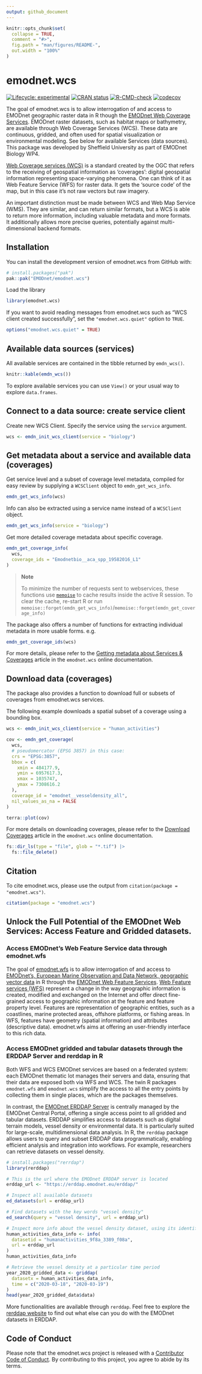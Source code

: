 ```yaml
---
output: github_document
---
```


<!-- README.md is generated from README.Rmd. Please edit that file -->

```r
knitr::opts_chunk$set(
  collapse = TRUE,
  comment = "#>",
  fig.path = "man/figures/README-",
  out.width = "100%"
)
```

# emodnet.wcs

<!-- badges: start -->

[![Lifecycle: experimental](https://img.shields.io/badge/lifecycle-experimental-orange.svg)](https://lifecycle.r-lib.org/articles/stages.html#experimental) 
[![CRAN status](https://www.r-pkg.org/badges/version/emodnet.wcs)](https://CRAN.R-project.org/package=emodnet.wcs) 
[![R-CMD-check](https://github.com/EMODnet/emodnet.wcs/actions/workflows/R-CMD-check.yaml/badge.svg)](https://github.com/EMODnet/emodnet.wcs/actions/workflows/R-CMD-check.yaml)
[![codecov](https://codecov.io/gh/EMODnet/emodnet.wcs/branch/main/graph/badge.svg)](https://codecov.io/gh/EMODnet/emodnet.wcs)
<!-- badges: end -->

The goal of emodnet.wcs is to allow interrogation of and access to EMODnet geographic raster data in R though the [EMODnet Web Coverage Services](https://github.com/EMODnet/Web-Service-Documentation#web-coverage-service-wcs).
EMODnet raster datasets, such as habitat maps or bathymetry, are available through Web Coverage Services (WCS). 
These data are continuous, gridded, and often used for spatial visualization or environmental modeling. 
See below for available Services (data sources).
This package was developed by Sheffield University as part of EMODnet Biology WP4.

[Web Coverage services (WCS)](https://www.ogc.org/standards/wcs) is a standard created by the OGC that refers to the receiving of geospatial information as 'coverages': digital geospatial information representing space-varying phenomena.
One can think of it as Web Feature Service (WFS) for raster data.
It gets the 'source code' of the map, but in this case it's not raw vectors but raw imagery.

An important distinction must be made between WCS and Web Map Service (WMS).
They are similar, and can return similar formats, but a WCS is able to return more information, including valuable metadata and more formats.
It additionally allows more precise queries, potentially against multi-dimensional backend formats.

## Installation

You can install the development version of emodnet.wcs from GitHub with:

```r
# install.packages("pak")
pak::pak("EMODnet/emodnet.wcs")
```

Load the library

```r
library(emodnet.wcs)
```

If you want to avoid reading messages from emodnet.wcs such as "WCS client created successfully", 
set the `"emodnet.wcs.quiet"` option to `TRUE`.

```r
options("emodnet.wcs.quiet" = TRUE)
```

## Available data sources (services)

All available services are contained in the tibble returned by `emdn_wcs()`.

```r

knitr::kable(emdn_wcs())
```


To explore available services you can use `View()` or your usual way to explore `data.frames`.

## Connect to a data source: create service client

Create new WCS Client.
Specify the service using the `service` argument.

```r
wcs <- emdn_init_wcs_client(service = "biology")
```

## Get metadata about a service and available data (coverages)

Get service level and a subset of coverage level metadata, compiled for easy review by supplying a `WCSClient` object to `emdn_get_wcs_info`.

```r
emdn_get_wcs_info(wcs)
```

Info can also be extracted using a service name instead of a `WCSClient` object.

```r
emdn_get_wcs_info(service = "biology")
```

Get more detailed coverage metadata about specific coverage.

```r
emdn_get_coverage_info(
  wcs,
  coverage_ids = "Emodnetbio__aca_spp_19582016_L1"
)
```

> **Note**
> 
> To minimize the number of requests sent to webservices, these functions use [`memoise`](https://memoise.r-lib.org/) to cache results inside the active R session.
> To clear the cache, re-start R or run `memoise::forget(emdn_get_wcs_info)`/`memoise::forget(emdn_get_coverage_info)`

The package also offers a number of functions for extracting individual metadata in more usable forms. e.g.

```r
emdn_get_coverage_ids(wcs)
```

For more details, please refer to the [Getting metadata about Services \& Coverages](https://emodnet.github.io/emodnet.wcs/articles/metadata.html) article in the `emodnet.wcs` online documentation.

## Download data (coverages)

The package also provides a function to download full or subsets of coverages from emodnet.wcs services.

The following example downloads a spatial subset of a coverage using a bounding box.

```r
wcs <- emdn_init_wcs_client(service = "human_activities")

cov <- emdn_get_coverage(
  wcs,
  # pseudomercator (EPSG 3857) in this case:
  crs = "EPSG:3857",
  bbox = c(
    xmin = 484177.9,
    ymin = 6957617.3,
    xmax = 1035747,
    ymax = 7308616.2
  ),
  coverage_id = "emodnet__vesseldensity_all",
  nil_values_as_na = FALSE
)
```

```r
terra::plot(cov)
```

For more details on downloading coverages, please refer to the [Download Coverages](https://emodnet.github.io/emodnet.wcs/articles/coverages.html) article in the `emodnet.wcs` online documentation.

```r
fs::dir_ls(type = "file", glob = "*.tif") |>
  fs::file_delete()
```

## Citation

To cite emodnet.wcs, please use the output from `citation(package = "emodnet.wcs")`.

```r
citation(package = "emodnet.wcs")
```


## Unlock the Full Potential of the EMODnet Web Services: Access Feature and Gridded datasets.

### Access EMODnet's Web Feature Service data through emodnet.wfs

The goal of [emodnet.wfs](https://docs.ropensci.org/emodnet.wfs) is to allow interrogation of and access to [EMODnet's, European Marine Observation and Data Network, geographic vector data](https://emodnet.ec.europa.eu/en/emodnet-web-service-documentation#inline-nav-3) in R through the [EMODnet Web Feature Services](https://emodnet.ec.europa.eu/en/data-0). 
[Web Feature services (WFS)](https://www.ogc.org/standards/wfs/) represent a change in the way geographic information is created, modified and exchanged on the Internet and offer direct fine-grained access to geographic information at the feature and feature property level. 
Features are representation of geographic entities, such as a coastlines, marine protected areas, offshore platforms, or fishing areas. In WFS, features have geometry (spatial information) and attributes (descriptive data).
emodnet.wfs aims at offering an user-friendly interface to this rich data.

### Access EMODnet gridded and tabular datasets through the ERDDAP Server and rerddap in R

Both WFS and WCS EMODnet services are based on a federated system: each EMODnet thematic lot manages their servers and data, ensuring that their data are exposed both via WFS and WCS. The twin R packages `emodnet.wfs` and `emodnet.wcs` simplify the access to all the entry points by collecting them in single places, which are the packages themselves. 

In contrast, the [EMODnet ERDDAP Server](https://erddap.emodnet.eu) is centrally managed by the EMODnet Central Portal, offering a single access point to all gridded and tabular datasets. ERDDAP simplifies access to datasets such as digital terrain models, vessel density or environmental data. It is particularly suited for large-scale, multidimensional data analysis. In R, the `rerddap` package allows users to query and subset ERDDAP data programmatically, enabling efficient analysis and integration into workflows. For example, researchers can retrieve datasets on vessel density. 

```r
# install.packages("rerrdap")
library(rerddap)

# This is the url where the EMODnet ERDDAP server is located
erddap_url <- "https://erddap.emodnet.eu/erddap/"

# Inspect all available datasets
ed_datasets(url = erddap_url)

# Find datasets with the key words "vessel density"
ed_search(query = "vessel density", url = erddap_url)

# Inspect more info about the vessel density dataset, using its identifier
human_activities_data_info <- info(
  datasetid = "humanactivities_9f8a_3389_f08a",
  url = erddap_url
)
human_activities_data_info

# Retrieve the vessel density at a particular time period
year_2020_gridded_data <- griddap(
  datasetx = human_activities_data_info,
  time = c("2020-03-18", "2020-03-19")
)
head(year_2020_gridded_data$data)
```

More functionalities are available through `rerddap`. Feel free to explore the [rerddap website](https://docs.ropensci.org/rerddap/) to find out what else can you do with the EMODnet datasets in ERDDAP.


## Code of Conduct

Please note that the emodnet.wcs project is released with a [Contributor Code of Conduct](https://emodnet.github.io/emodnet.wcs/CODE_OF_CONDUCT.html).
By contributing to this project, you agree to abide by its terms.



